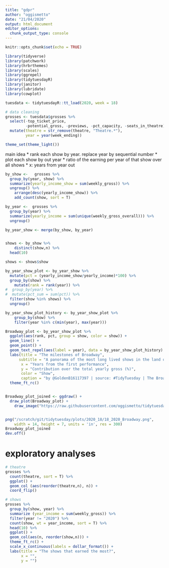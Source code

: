 ```yaml
---
title: "gdpr"
author: "oggismetto"
date: "21/04/2020"
output: html_document
editor_options: 
  chunk_output_type: console
---
```


```r
knitr::opts_chunk$set(echo = TRUE)
```

```r

library(tidyverse)
library(patchwork)
library(hrbrthemes)
library(scales)
library(ggrepel)
library(tidytuesdayR)
library(janitor)
library(lubridate)
library(cowplot)

tuesdata <- tidytuesdayR::tt_load(2020, week = 18)

# data cleaning
grosses <- tuesdata$grosses %>%
  select(-top_ticket_price, 
         -potential_gross, -previews, -pct_capacity, -seats_in_theatre) %>%
  mutate(theatre = str_remove(theatre, "Theatre.*"),
         year = year(week_ending))

theme_set(theme_light())
```

main idea
* rank each show by year. replace year by sequential number
* plot each show by out year
* ratio of the earning per year of that show over all shows
* x: years from year out

```r

by_show <-   grosses %>%
  group_by(year, show) %>%
  summarize(yearly_income_show = sum(weekly_gross)) %>%
  ungroup() %>%
    arrange(desc(yearly_income_show)) %>%
    add_count(show, sort = T)

by_year <-  grosses %>%
  group_by(year) %>%
  summarize(yearly_income = sum(unique(weekly_gross_overall))) %>%
  ungroup()

by_year_show <- merge(by_show, by_year)


shows <- by_show %>%
    distinct(show,n) %>%
  head(10)

shows <- shows$show

by_year_show_plot <- by_year_show %>%
  mutate(pct = (yearly_income_show/yearly_income)*100) %>%
  group_by(show) %>%
    mutate(rank = rank(year)) %>%
#  group_by(year) %>%
#  mutate(pct_sum = sum(pct)) %>%
  filter(show %in% shows) %>%
  ungroup()

by_year_show_plot_history <- by_year_show_plot %>%
    group_by(show) %>%
    filter(year %in% c(min(year), max(year)))

Broadway_plot <- by_year_show_plot %>%
  ggplot(aes(rank, pct, group = show, color = show)) +
  geom_line() +
  geom_point() +
  geom_text_repel(aes(label = year), data = by_year_show_plot_history) +
  labs(title = "The milestones of Broadway",
      subtitle = "A panorama of the most long lived shows in the land of musicals",
       x = "Years from the first performance",
       y = "Contribution over the total yearly gross (%)",
       color = "Show",
       caption = "by @GoldenB16117397 | source: #TidyTuesday | The Broadway League") +
  theme_ft_rc()


Broadway_plot_joined <- ggdraw() +
  draw_plot(Broadway_plot) +
    draw_image("https://raw.githubusercontent.com/oggismetto/tidytuesday/master/other/phantom.jpg", x = 0.18, y = 0.2, scale = .2)


png("/scratch/git/tidytuesday/plots/2020_18/18_2020_Broadway.png", 
    width = 14, height = 7, units = 'in', res = 300)
Broadway_plot_joined
dev.off()

```

# exploratory analyses

```r

# theatre 
grosses %>%
  count(theatre, sort = T) %>%
  ggplot() +
  geom_col (aes(reorder(theatre,n), n)) +
  coord_flip()

# shows
grosses %>%
  group_by(show, year) %>%
  summarize (year_income = sum(weekly_gross)) %>%
  filter(year != "2020") %>%
  count(show, wt = year_income, sort = T) %>%
  head(10) %>%
  ggplot() +
  geom_col(aes(n, reorder(show,n))) +
  theme_ft_rc() +
  scale_x_continuous(labels = dollar_format()) +
  labs(title = "The shows that earned the most?",
       x = "",
       y = "")
```

